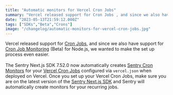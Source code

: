 ```yaml
---
title: "Automatic monitors for Vercel Cron Jobs"
summary: "Vercel released support for Cron Jobs , and since we also have support for Cron Job Monitoring (Beta) for Node.js, we wanted to make the set up process even..."
date: "2023-05-13T21:59:12.000Z"
tags: ["SDKs","Beta","Crons"]
image: "/changelog/automatic-monitors-for-vercel-cron-jobs.jpg"
---
```


  Vercel released support for [Cron Jobs](https://vercel.com/blog/cron-jobs), and since we also have support for [Cron Job Monitoring](https://blog.sentry.io/cron-job-monitoring-beta-because-scheduled-jobs-fail-too/#step-1-go-to-the-new-crons-beta-tab) (Beta) for Node.js, we wanted to make the set up process even easier.\
\
The Sentry Next.js SDK 7.52.0 now automatically creates [Sentry Cron Monitors](https://docs.sentry.io/product/crons/) for your [Vercel Cron Jobs](https://vercel.com/docs/cron-jobs) configured via `vercel.json` when deployed on Vercel. Once you set up your Vercel Cron Jobs, make sure you are on the latest version of the [Sentry Next.js SDK](https://www.npmjs.com/package/@sentry/nextjs) and Sentry will automatically create monitors for your recurring jobs.
